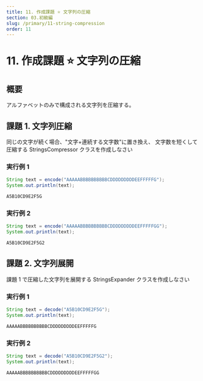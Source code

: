 ```yaml
---
title: 11. 作成課題 ⭐ 文字列の圧縮
section: 03.初級編
slug: /primary/11-string-compression
order: 11
---
```


# 11. 作成課題 ⭐ 文字列の圧縮

## 概要

アルファベットのみで構成される文字列を圧縮する。

## 課題 1. 文字列圧縮

同じの文字が続く場合、"文字+連続する文字数"に置き換え、
文字数を短くして圧縮する StringsCompressor クラスを作成しなさい

### 実行例 1
```java title=src/StringsCompressor.java（一部抜粋）
String text = encode("AAAAABBBBBBBBBBCDDDDDDDDDEEFFFFFG");
System.out.println(text);
```

```txt title=StringsCompressor.javaの実行結果
A5B10CD9E2F5G
```

### 実行例 2
```java title=src/StringsCompressor.java（一部抜粋）
String text = encode("AAAAABBBBBBBBBBCDDDDDDDDDEEFFFFFGG");
System.out.println(text);
```

```txt title=StringsCompressor.javaの実行結果
A5B10CD9E2F5G2
```

## 課題 2. 文字列展開

課題 1 で圧縮した文字列を展開する StringsExpander クラスを作成しなさい

### 実行例 1
```java title=src/StringsExpander.java（一部抜粋）
String text = decode("A5B10CD9E2F5G");
System.out.println(text);
```

```txt title=StringsExpander.javaの実行結果
AAAAABBBBBBBBBBCDDDDDDDDDEEFFFFFG
```

### 実行例 2
```java title=src/StringsExpander.java（一部抜粋）
String text = decode("A5B10CD9E2F5G2");
System.out.println(text);
```

```txt title=StringsExpander.javaの実行結果
AAAAABBBBBBBBBBCDDDDDDDDDEEFFFFFGG
```
